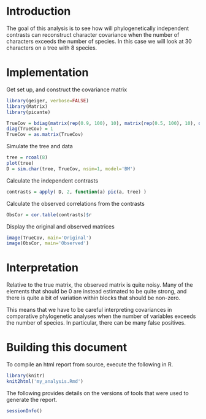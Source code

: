 # Introduction

The goal of this analysis is to see how will phylogenetically independent 
contrasts can reconstruct character covariance when the number of 
characters exceeds the number of species. In this case we will look at 30 
characters on a tree with 8 species.

# Implementation

Get set up, and construct the covariance matrix

```r
library(geiger, verbose=FALSE)
library(Matrix)
library(picante)

TrueCov = bdiag(matrix(rep(0.9, 100), 10), matrix(rep(0.5, 100), 10), diag(10))
diag(TrueCov) = 1
TrueCov = as.matrix(TrueCov)
```

Simulate the tree and data
```r
tree = rcoal(8)
plot(tree)
D = sim.char(tree, TrueCov, nsim=1, model='BM')
```

Calculate the independent contrasts
```r
contrasts = apply( D, 2, function(a) pic(a, tree) )
```

Calculate the observed correlations from the contrasts
```r
ObsCor = cor.table(contrasts)$r
```
Display the original and observed matrices

```r
image(TrueCov, main='Original')
image(ObsCor, main='Observed')
```

# Interpretation

Relative to the true matrix, the observed matrix is quite noisy. Many of 
the elements that should be 0 are instead estimated to be quite strong, 
and there is quite a bit of variation within blocks that should be 
non-zero.

This means that we have to be careful interpreting covariances in 
comparative phylogenetic analyses when the number of variables exceeds 
the number of species. In particular, there can be many false positives.

# Building this document

To compile an html report from source, execute the following in R.

```r
library(knitr)
knit2html('my_analysis.Rmd')
```

The following provides details on the versions of tools that were used to 
generate the report.

```r
sessionInfo()
```